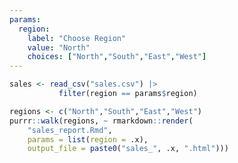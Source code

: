 ```yaml
---
params:
  region:
    label: "Choose Region"
    value: "North"
    choices: ["North","South","East","West"]
---
```


```r
sales <- read_csv("sales.csv") |>
           filter(region == params$region)
```

```r
regions <- c("North","South","East","West")
purrr::walk(regions, ~ rmarkdown::render(
    "sales_report.Rmd",
    params = list(region = .x),
    output_file = paste0("sales_", .x, ".html")))
```
